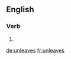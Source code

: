 
==English==

===Verb===
{{head|en|verb form}}

# {{en-third-person singular of|unleave}}

[[de:unleaves]]
[[fr:unleaves]]